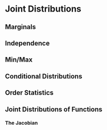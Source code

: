 # Joint Distributions

## Marginals

## Independence

## Min/Max

## Conditional Distributions

## Order Statistics

## Joint Distributions of Functions

### The Jacobian
